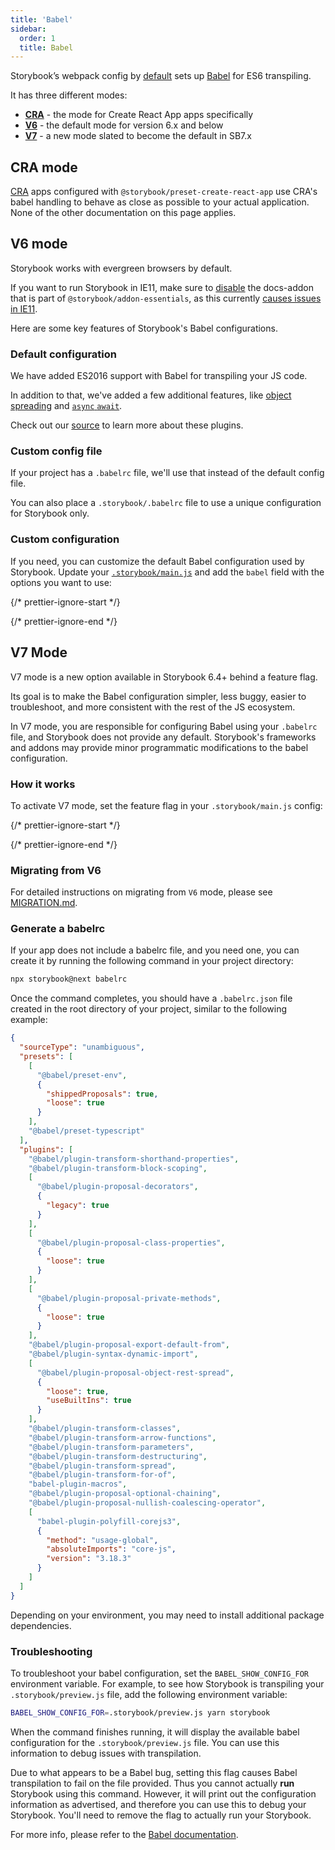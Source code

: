 ```yaml
---
title: 'Babel'
sidebar:
  order: 1
  title: Babel
---
```


Storybook’s webpack config by [default](#default-configuration) sets up [Babel](https://babeljs.io/) for ES6 transpiling.

It has three different modes:

* [**CRA**](#cra-mode) - the mode for Create React App apps specifically
* [**V6**](#v6-mode) - the default mode for version 6.x and below
* [**V7**](#v7-mode) - a new mode slated to become the default in SB7.x

## CRA mode

[CRA](https://create-react-app.dev/) apps configured with `@storybook/preset-create-react-app` use CRA's babel handling to behave as close as possible to your actual application. None of the other documentation on this page applies.

## V6 mode

Storybook works with evergreen browsers by default.

If you want to run Storybook in IE11, make sure to [disable](../../essentials/index.mdx#disabling-addons) the docs-addon that is part of `@storybook/addon-essentials`, as this currently [causes issues in IE11](https://github.com/storybookjs/storybook/issues/8884).

Here are some key features of Storybook's Babel configurations.

### Default configuration

We have added ES2016 support with Babel for transpiling your JS code.

In addition to that, we've added a few additional features, like [object spreading](https://developer.mozilla.org/en-US/docs/Web/JavaScript/Reference/Operators/Spread_syntax) and [`async` `await`](https://developer.mozilla.org/en-US/docs/Web/JavaScript/Reference/Statements/async_function).

Check out our [source](https://github.com/storybookjs/storybook/blob/release-6-5/lib/core-common/src/utils/babel.ts) to learn more about these plugins.

### Custom config file

If your project has a `.babelrc` file, we'll use that instead of the default config file.

You can also place a `.storybook/.babelrc` file to use a unique configuration for Storybook only.

### Custom configuration

If you need, you can customize the default Babel configuration used by Storybook. Update your [`.storybook/main.js`](../index.mdx#configure-your-storybook-project) and add the `babel` field with the options you want to use:

{/* prettier-ignore-start */}

<CodeSnippets path="storybook-main-custom-babel-config.md" />

{/* prettier-ignore-end */}

## V7 Mode

V7 mode is a new option available in Storybook 6.4+ behind a feature flag.

Its goal is to make the Babel configuration simpler, less buggy, easier to troubleshoot, and more consistent with the rest of the JS ecosystem.

In V7 mode, you are responsible for configuring Babel using your `.babelrc` file, and Storybook does not provide any default. Storybook's frameworks and addons may provide minor programmatic modifications to the babel configuration.

### How it works

To activate V7 mode, set the feature flag in your `.storybook/main.js` config:

{/* prettier-ignore-start */}

<CodeSnippets path="storybook-main-babel-mode-v7.md" />

{/* prettier-ignore-end */}

### Migrating from V6

For detailed instructions on migrating from `V6` mode, please see [MIGRATION.md](https://github.com/storybookjs/storybook/blob/next/MIGRATION.md#babel-mode-v7).

### Generate a babelrc

If your app does not include a babelrc file, and you need one, you can create it by running the following command in your project directory:

```sh
npx storybook@next babelrc
```

Once the command completes, you should have a `.babelrc.json` file created in the root directory of your project, similar to the following example:

```json
{
  "sourceType": "unambiguous",
  "presets": [
    [
      "@babel/preset-env",
      {
        "shippedProposals": true,
        "loose": true
      }
    ],
    "@babel/preset-typescript"
  ],
  "plugins": [
    "@babel/plugin-transform-shorthand-properties",
    "@babel/plugin-transform-block-scoping",
    [
      "@babel/plugin-proposal-decorators",
      {
        "legacy": true
      }
    ],
    [
      "@babel/plugin-proposal-class-properties",
      {
        "loose": true
      }
    ],
    [
      "@babel/plugin-proposal-private-methods",
      {
        "loose": true
      }
    ],
    "@babel/plugin-proposal-export-default-from",
    "@babel/plugin-syntax-dynamic-import",
    [
      "@babel/plugin-proposal-object-rest-spread",
      {
        "loose": true,
        "useBuiltIns": true
      }
    ],
    "@babel/plugin-transform-classes",
    "@babel/plugin-transform-arrow-functions",
    "@babel/plugin-transform-parameters",
    "@babel/plugin-transform-destructuring",
    "@babel/plugin-transform-spread",
    "@babel/plugin-transform-for-of",
    "babel-plugin-macros",
    "@babel/plugin-proposal-optional-chaining",
    "@babel/plugin-proposal-nullish-coalescing-operator",
    [
      "babel-plugin-polyfill-corejs3",
      {
        "method": "usage-global",
        "absoluteImports": "core-js",
        "version": "3.18.3"
      }
    ]
  ]
}
```

Depending on your environment, you may need to install additional package dependencies.

### Troubleshooting

To troubleshoot your babel configuration, set the `BABEL_SHOW_CONFIG_FOR` environment variable. For example, to see how Storybook is transpiling your `.storybook/preview.js` file, add the following environment variable:

```sh
BABEL_SHOW_CONFIG_FOR=.storybook/preview.js yarn storybook
```

When the command finishes running, it will display the available babel configuration for the `.storybook/preview.js` file. You can use this information to debug issues with transpilation.

<Callout variant="info">

  Due to what appears to be a Babel bug, setting this flag causes Babel transpilation to fail on the file provided. Thus you cannot actually <strong>run</strong> Storybook using this command. However, it will print out the configuration information as advertised, and therefore you can use this to debug your Storybook. You'll need to remove the flag to actually run your Storybook.

</Callout>

For more info, please refer to the [Babel documentation](https://babeljs.io/docs/en/configuration#print-effective-configs).
